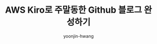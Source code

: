 ---
title: 'AWS Kiro로 주말동한 Github 블로그 완성하기'
excerpt: 'Spec 기반 접근 전략을 통한 프로덕션 레벨의 AI 코딩 경험'
author: yoonjin-hwang
publishedAt: '2025-07-20T13:30:13.774Z'
updatedAt: '2025-07-20T13:30:13.774Z'
tags: ["Next.js", "CD/CI", "React", "AI"]
status: published
---